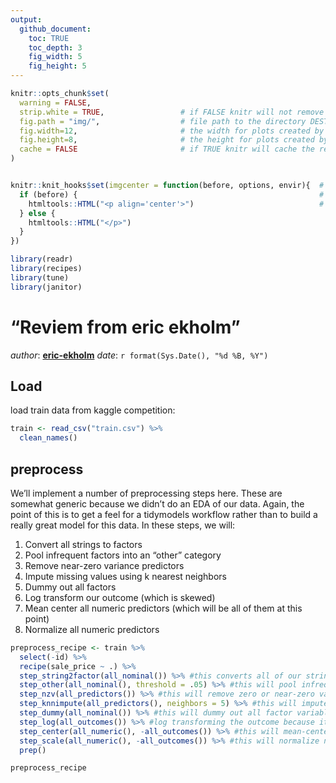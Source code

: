 ```yaml
---
output: 
  github_document:
    toc: TRUE
    toc_depth: 3
    fig_width: 5
    fig_height: 5
---
```


```r
knitr::opts_chunk$set(
  warning = FALSE,  
  strip.white = TRUE,                 # if FALSE knitr will not remove white spaces at the beg or end
  fig.path = "img/",                  # file path to the directory DESTINATION where knitr shall store the
  fig.width=12,                       # the width for plots created by code chunk
  fig.height=8,                       # the height for plots created by code chunk
  cache = FALSE                       # if TRUE knitr will cache the results to reuse in future knits
)


knitr::knit_hooks$set(imgcenter = function(before, options, envir){  # to center image 
  if (before) {                                                      # add imgcenter = TRUE
    htmltools::HTML("<p align='center'>")                            # to the chunk options
  } else {
    htmltools::HTML("</p>")
  }
})

library(readr)
library(recipes)
library(tune)
library(janitor)

```


 
# "Reviem from eric ekholm"

_author_: **[eric-ekholm](https://eric-ekholm.netlify.app/blog/tidymodels-walkthrough/)**
_date_: `r format(Sys.Date(), "%d %B, %Y")`

## Load

load train data from kaggle competition: 

```r

train <- read_csv("train.csv") %>%
  clean_names()

```

## preprocess

We’ll implement a number of preprocessing steps here. These are somewhat generic because we didn’t do an EDA of our data. Again, the point of this is to get a feel for a tidymodels workflow rather than to build a really great model for this data. In these steps, we will:

1. Convert all strings to factors
1. Pool infrequent factors into an “other” category
1. Remove near-zero variance predictors
1. Impute missing values using k nearest neighbors
1. Dummy out all factors
1. Log transform our outcome (which is skewed)
1. Mean center all numeric predictors (which will be all of them at this point)
1. Normalize all numeric predictors



```r
preprocess_recipe <- train %>%
  select(-id) %>%
  recipe(sale_price ~ .) %>%
  step_string2factor(all_nominal()) %>% #this converts all of our strings to factors
  step_other(all_nominal(), threshold = .05) %>% #this will pool infrequent factors into an "other" category
  step_nzv(all_predictors()) %>% #this will remove zero or near-zero variance predictors
  step_knnimpute(all_predictors(), neighbors = 5) %>% #this will impute values for predictors using KNN
  step_dummy(all_nominal()) %>% #this will dummy out all factor variables
  step_log(all_outcomes()) %>% #log transforming the outcome because it's skewed
  step_center(all_numeric(), -all_outcomes()) %>% #this will mean-center all of our numeric data
  step_scale(all_numeric(), -all_outcomes()) %>% #this will normalize numeric data
  prep()

preprocess_recipe
```




